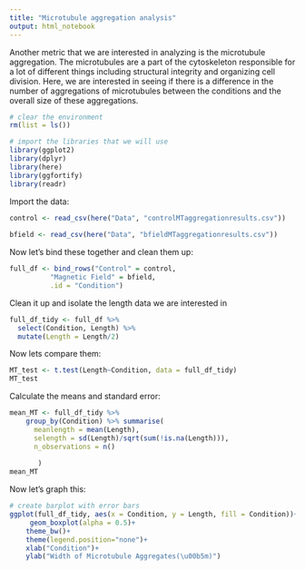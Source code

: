 ```yaml
---
title: "Microtubule aggregation analysis"
output: html_notebook
---
```


Another metric that we are interested in analyzing is the microtubule aggregation. The microtubules are a part of the cytoskeleton responsible for a lot of different things including structural integrity and organizing cell division.  Here, we are interested in seeing if there is a difference in the number of aggregations of microtubules between the conditions and the overall size of these aggregations.

```r
# clear the environment
rm(list = ls())

# import the libraries that we will use
library(ggplot2)
library(dplyr)
library(here)
library(ggfortify)
library(readr)
```

Import the data:
```r
control <- read_csv(here("Data", "controlMTaggregationresults.csv"))
  
bfield <- read_csv(here("Data", "bfieldMTaggregationresults.csv"))
```
Now let's bind these together and clean them up:
```r
full_df <- bind_rows("Control" = control,
          "Magnetic Field" = bfield,
          .id = "Condition")
```

Clean it up and isolate the length data we are interested in
```r
full_df_tidy <- full_df %>%
  select(Condition, Length) %>%
  mutate(Length = Length/2)
```

Now lets compare them:
```r
MT_test <- t.test(Length~Condition, data = full_df_tidy)
MT_test
```

Calculate the means and standard error:
```r
mean_MT <- full_df_tidy %>% 
    group_by(Condition) %>% summarise(
      meanlength = mean(Length),
      selength = sd(Length)/sqrt(sum(!is.na(Length))),
      n_observations = n()
  
       )
mean_MT
```

Now let's graph this:
```r
# create barplot with error bars
ggplot(full_df_tidy, aes(x = Condition, y = Length, fill = Condition))+
     geom_boxplot(alpha = 0.5)+
    theme_bw()+
    theme(legend.position="none")+
    xlab("Condition")+
    ylab("Width of Microtubule Aggregates(\u00b5m)")
     
```







